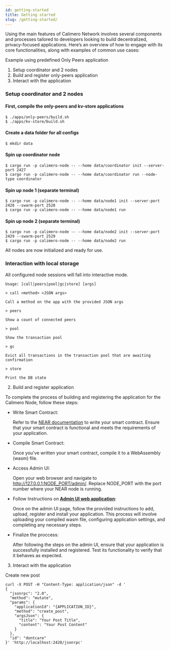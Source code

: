 ```yaml
---
id: getting-started
title: Getting started
slug: /getting-started/
---
```


Using the main features of Calimero Network involves several components and processes tailored to developers looking to build decentralized, privacy-focused applications. Here’s an overview of how to engage with its core functionalities, along with examples of common use cases:

Example using predefined Only Peers application

1. Setup coordinator and 2 nodes
2. Build and register only-peers application
3. Interact with the application

### Setup coordinator and 2 nodes

#### First, compile the only-peers and kv-store applications

```console
$ ./apps/only-peers/build.sh
$ ./apps/kv-store/build.sh
```

#### Create a data folder for all configs

```console
$ mkdir data
```

#### Spin up coordinator node

```
$ cargo run -p calimero-node -- --home data/coordinator init --server-port 2427
$ cargo run -p calimero-node -- --home data/coordinator run --node-type coordinator
```

#### Spin up node 1 (separate terminal)

```
$ cargo run -p calimero-node -- --home data/node1 init --server-port 2428 --swarm-port 2528
$ cargo run -p calimero-node -- --home data/node1 run
```

#### Spin up node 2 (separate terminal)

```console
$ cargo run -p calimero-node -- --home data/node2 init --server-port 2429 --swarm-port 2529
$ cargo run -p calimero-node -- --home data/node2 run
```

All nodes are now initialized and ready for use.

### Interaction with local storage

All configured node sessions will fall into interactive mode.

```console
Usage: [call|peers|pool|gc|store] [args]

> call <method> <JSON args>

Call a method on the app with the provided JSON args

> peers

Show a count of connected peers

> pool

Show the transaction pool

> gc

Evict all transactions in the transaction pool that are awaiting confirmation

> store

Print the DB state
```

2. Build and register application

To complete the process of building and registering the application for the Calimero Node, follow these steps:

- Write Smart Contract:

  Refer to the [NEAR documentation](https://docs.near.org/build/smart-contracts/what-is) to write your smart contract. Ensure that your smart contract is functional and meets the requirements of your application.

- Compile Smart Contract:

  Once you've written your smart contract, compile it to a WebAssembly (wasm) file.

- Access Admin UI:

  Open your web browser and navigate to http://127.0.0.1:NODE_PORT/admin/. Replace NODE_PORT with the port number where your NEAR node is running.

- Follow Instructions on **[Admin UI web application](/admin-ui)**:

  Once on the admin UI page, follow the provided instructions to add, upload, register and install your application. This process will involve uploading your compiled wasm file, configuring application settings, and completing any necessary steps.

- Finalize the proccess:

  After following the steps on the admin UI, ensure that your application is successfully installed and registered. Test its functionality to verify that it behaves as expected.

3. Interact with the application

Create new post

```
curl -X POST -H "Content-Type: application/json" -d '
{
  "jsonrpc": "2.0",
  "method": "mutate",
  "params": {
    "applicationId": "{APPLICATION_ID}",
    "method": "create_post",
    "argsJson": {
      "title": "Your Post Title",
      "content": "Your Post Content"
    }
  },
  "id": "dontcare"
}' 'http://localhost:2428/jsonrpc'
```
